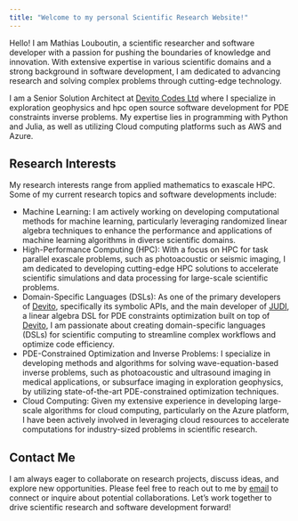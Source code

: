 ```yaml
---
title: "Welcome to my personal Scientific Research Website!"
---
```


Hello! I am Mathias Louboutin, a scientific researcher and software developer with a passion for pushing the boundaries of knowledge and innovation. With extensive expertise in various scientific domains and a strong background in software development, I am dedicated to advancing research and solving complex problems through cutting-edge technology.

I am a Senior Solution Architect at [Devito Codes Ltd](https://www.devitocodes.com/) where I specialize in exploration geophysics and hpc open source software development for PDE constraints inverse problems. My expertise lies in programming with Python and Julia, as well as utilizing Cloud computing platforms such as AWS and Azure.

## Research Interests

My research interests range from applied mathematics to exascale HPC. Some of my current research topics and software developments include:

- Machine Learning: I am actively working on developing computational methods for machine learning, particularly leveraging randomized linear algebra techniques to enhance the performance and applications of machine learning algorithms in diverse scientific domains.
- High-Performance Computing (HPC): With a focus on HPC for task parallel exascale problems, such as photoacoustic or seismic imaging, I am dedicated to developing cutting-edge HPC solutions to accelerate scientific simulations and data processing for large-scale scientific problems.
- Domain-Specific Languages (DSLs): As one of the primary developers of [Devito], specifically its symbolic APIs, and the main developer of [JUDI], a linear algebra DSL for PDE constraints optimization built on top of [Devito], I am passionate about creating domain-specific languages (DSLs) for scientific computing to streamline complex workflows and optimize code efficiency.
- PDE-Constrained Optimization and Inverse Problems: I specialize in developing methods and algorithms for solving wave-equation-based inverse problems, such as photoacoustic and ultrasound imaging in medical applications, or subsurface imaging in exploration geophysics, by utilizing state-of-the-art PDE-constrained optimization techniques.
- Cloud Computing: Given my extensive experience in developing large-scale algorithms for cloud computing, particularly on the Azure platform, I have been actively involved in leveraging cloud resources to accelerate computations for industry-sized problems in scientific research.

## Contact Me

I am always eager to collaborate on research projects, discuss ideas, and explore new opportunities. Please feel free to reach out to me by [email](mailto:mathias.louboutin@gmail.com) to connect or inquire about potential collaborations. Let's work together to drive scientific research and software development forward!


[Devito]: https://github.com/devitocodes/devito
[JUDI]: https://github.com/slimgroup/JUDI.jl

